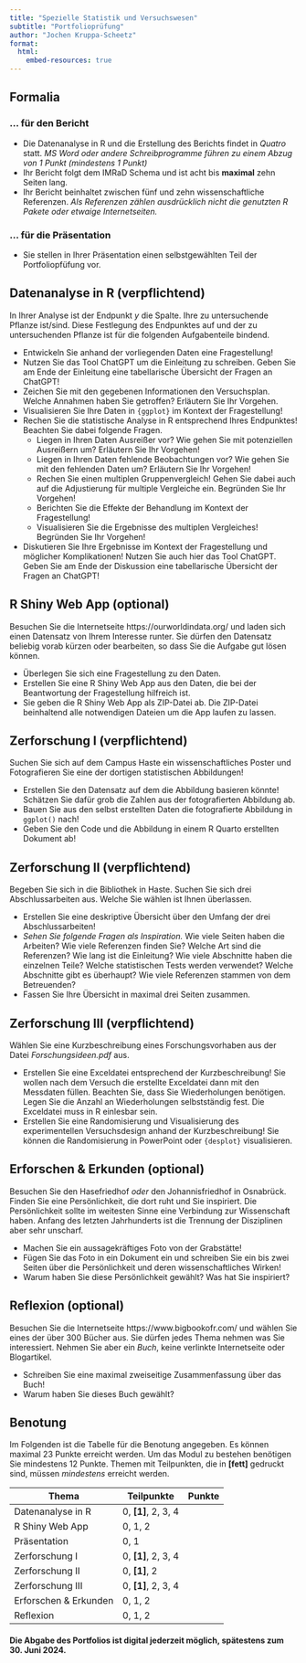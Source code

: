 ```yaml
---
title: "Spezielle Statistik und Versuchswesen"
subtitle: "Portfolioprüfung"
author: "Jochen Kruppa-Scheetz"
format:
  html:
    embed-resources: true
---
```


## Formalia

### ... für den Bericht

-   Die Datenanalyse in R und die Erstellung des Berichts findet in *Quatro* statt. *MS Word oder andere Schreibprogramme führen zu einem Abzug von 1 Punkt (mindestens 1 Punkt)*
-   Ihr Bericht folgt dem IMRaD Schema und ist acht bis **maximal** zehn Seiten lang.
-   Ihr Bericht beinhaltet zwischen fünf und zehn wissenschaftliche Referenzen. *Als Referenzen zählen ausdrücklich nicht die genutzten R Pakete oder etwaige Internetseiten.*

### ... für die Präsentation

-   Sie stellen in Ihrer Präsentation einen selbstgewählten Teil der Portfoliopfüfung vor.

## Datenanalyse in R (verpflichtend)

In Ihrer Analyse ist der Endpunkt $y$ die Spalte. Ihre zu untersuchende Pflanze ist/sind. Diese Festlegung des Endpunktes auf und der zu untersuchenden Pflanze ist für die folgenden Aufgabenteile bindend.

-   Entwickeln Sie anhand der vorliegenden Daten eine Fragestellung!
-   Nutzen Sie das Tool ChatGPT um die Einleitung zu schreiben. Geben Sie am Ende der Einleitung eine tabellarische Übersicht der Fragen an ChatGPT!
-   Zeichen Sie mit den gegebenen Informationen den Versuchsplan. Welche Annahmen haben Sie getroffen? Erläutern Sie Ihr Vorgehen.
-   Visualisieren Sie Ihre Daten in `{ggplot}` im Kontext der Fragestellung!
-   Rechen Sie die statistische Analyse in R entsprechend Ihres Endpunktes! Beachten Sie dabei folgende Fragen.
    -   Liegen in Ihren Daten Ausreißer vor? Wie gehen Sie mit potenziellen Ausreißern um? Erläutern Sie Ihr Vorgehen!
    -   Liegen in Ihren Daten fehlende Beobachtungen vor? Wie gehen Sie mit den fehlenden Daten um? Erläutern Sie Ihr Vorgehen!
    -   Rechen Sie einen multiplen Gruppenvergleich! Gehen Sie dabei auch auf die Adjustierung für multiple Vergleiche ein. Begründen Sie Ihr Vorgehen!
    -   Berichten Sie die Effekte der Behandlung im Kontext der Fragestellung!
    -   Visualisieren Sie die Ergebnisse des multiplen Vergleiches! Begründen Sie Ihr Vorgehen!
-   Diskutieren Sie Ihre Ergebnisse im Kontext der Fragestellung und möglicher Komplikationen! Nutzen Sie auch hier das Tool ChatGPT. Geben Sie am Ende der Diskussion eine tabellarische Übersicht der Fragen an ChatGPT!

## R Shiny Web App (optional)

Besuchen Sie die Internetseite https://ourworldindata.org/ und laden sich einen Datensatz von Ihrem Interesse runter. Sie dürfen den Datensatz beliebig vorab kürzen oder bearbeiten, so dass Sie die Aufgabe gut lösen können.

-   Überlegen Sie sich eine Fragestellung zu den Daten.
-   Erstellen Sie eine R Shiny Web App aus den Daten, die bei der Beantwortung der Fragestellung hilfreich ist.
-   Sie geben die R Shiny Web App als ZIP-Datei ab. Die ZIP-Datei beinhaltend alle notwendigen Dateien um die App laufen zu lassen.

## Zerforschung I (verpflichtend)

Suchen Sie sich auf dem Campus Haste ein wissenschaftliches Poster und Fotografieren Sie eine der dortigen statistischen Abbildungen!

-   Erstellen Sie den Datensatz auf dem die Abbildung basieren könnte! Schätzen Sie dafür grob die Zahlen aus der fotografierten Abbildung ab.
-   Bauen Sie aus den selbst erstellten Daten die fotografierte Abbildung in `ggplot()` nach!
-   Geben Sie den Code und die Abbildung in einem R Quarto erstellten Dokument ab!

## Zerforschung II (verpflichtend)

Begeben Sie sich in die Bibliothek in Haste. Suchen Sie sich drei Abschlussarbeiten aus. Welche Sie wählen ist Ihnen überlassen.

-   Erstellen Sie eine deskriptive Übersicht über den Umfang der drei Abschlussarbeiten!
-   *Sehen Sie folgende Fragen als Inspiration.* Wie viele Seiten haben die Arbeiten? Wie viele Referenzen finden Sie? Welche Art sind die Referenzen? Wie lang ist die Einleitung? Wie viele Abschnitte haben die einzelnen Teile? Welche statistischen Tests werden verwendet? Welche Abschnitte gibt es überhaupt? Wie viele Referenzen stammen von dem Betreuenden?
-   Fassen Sie Ihre Übersicht in maximal drei Seiten zusammen.

## Zerforschung III (verpflichtend)

Wählen Sie eine Kurzbeschreibung eines Forschungsvorhaben aus der Datei *Forschungsideen.pdf* aus.

-   Erstellen Sie eine Exceldatei entsprechend der Kurzbeschreibung! Sie wollen nach dem Versuch die erstellte Exceldatei dann mit den Messdaten füllen. Beachten Sie, dass Sie Wiederholungen benötigen. Legen Sie die Anzahl an Wiederholungen selbstständig fest. Die Exceldatei muss in R einlesbar sein.
-   Erstellen Sie eine Randomisierung und Visualisierung des experimentellen Versuchsdesign anhand der Kurzbeschreibung! Sie können die Randomisierung in PowerPoint oder `{desplot}` visualisieren.

## Erforschen & Erkunden (optional)

Besuchen Sie den Hasefriedhof *oder* den Johannisfriedhof in Osnabrück. Finden Sie eine Persönlichkeit, die dort ruht und Sie inspiriert. Die Persönlichkeit sollte im weitesten Sinne eine Verbindung zur Wissenschaft haben. Anfang des letzten Jahrhunderts ist die Trennung der Disziplinen aber sehr unscharf.

-   Machen Sie ein aussagekräftiges Foto von der Grabstätte!
-   Fügen Sie das Foto in ein Dokument ein und schreiben Sie ein bis zwei Seiten über die Persönlichkeit und deren wissenschaftliches Wirken!
-   Warum haben Sie diese Persönlichkeit gewählt? Was hat Sie inspiriert?

## Reflexion (optional)

Besuchen Sie die Internetseite https://www.bigbookofr.com/ und wählen Sie eines der über 300 Bücher aus. Sie dürfen jedes Thema nehmen was Sie interessiert. Nehmen Sie aber ein *Buch*, keine verlinkte Internetseite oder Blogartikel.

-   Schreiben Sie eine maximal zweiseitige Zusammenfassung über das Buch!
-   Warum haben Sie dieses Buch gewählt?

## Benotung

Im Folgenden ist die Tabelle für die Benotung angegeben. Es können maximal 23 Punkte erreicht werden. Um das Modul zu bestehen benötigen Sie mindestens 12 Punkte. Themen mit Teilpunkten, die in **[fett]** gedruckt sind, müssen *mindestens* erreicht werden.

| Thema                 | Teilpunkte    | Punkte |
|-----------------------|---------------|--------|
| Datenanalyse in R     | 0, **[1]**, 2, 3, 4 |        |
| R Shiny Web App       | 0, 1, 2  |        |
| Präsentation          | 0, 1          |        |
| Zerforschung I        | 0, **[1]**, 2, 3, 4 |        |
| Zerforschung II       | 0, **[1]**, 2       |        |
| Zerforschung III      | 0, **[1]**, 2, 3, 4 |        |
| Erforschen & Erkunden | 0, 1, 2       |        |
| Reflexion             | 0, 1, 2       |        |

#### Die Abgabe des Portfolios ist digital jederzeit möglich, spätestens zum 30. Juni 2024.
